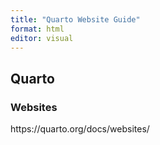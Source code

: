 ```yaml
---
title: "Quarto Website Guide"
format: html
editor: visual
---
```


## Quarto

### Websites

https://quarto.org/docs/websites/
